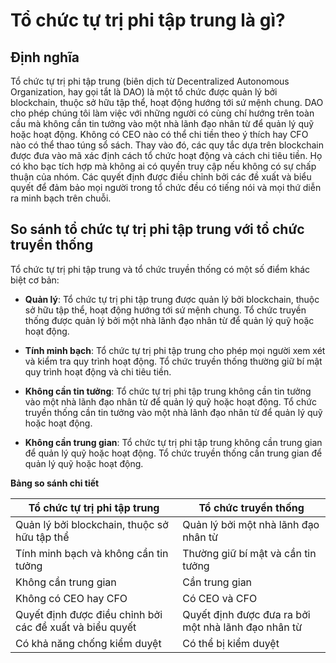 # Tổ chức tự trị phi tập trung là gì?

## Định nghĩa

Tổ chức tự trị phi tập trung (biên dịch từ Decentralized Autonomous Organization, hay gọi tắt là DAO) là một tổ chức được quản lý bởi blockchain, thuộc sở hữu tập thể, hoạt động hướng tới sứ mệnh chung. DAO cho phép chúng tôi làm việc với những người có cùng chí hướng trên toàn cầu mà không cần tin tưởng vào một nhà lãnh đạo nhân từ để quản lý quỹ hoặc hoạt động. Không có CEO nào có thể chi tiền theo ý thích hay CFO nào có thể thao túng sổ sách. Thay vào đó, các quy tắc dựa trên blockchain được đưa vào mã xác định cách tổ chức hoạt động và cách chi tiêu tiền. Họ có kho bạc tích hợp mà không ai có quyền truy cập nếu không có sự chấp thuận của nhóm. Các quyết định được điều chỉnh bởi các đề xuất và biểu quyết để đảm bảo mọi người trong tổ chức đều có tiếng nói và mọi thứ diễn ra minh bạch trên chuỗi.

## So sánh tổ chức tự trị phi tập trung với tổ chức truyền thống

Tổ chức tự trị phi tập trung và tổ chức truyền thống có một số điểm khác biệt cơ bản:

- **Quản lý**: Tổ chức tự trị phi tập trung được quản lý bởi blockchain, thuộc sở hữu tập thể, hoạt động hướng tới sứ mệnh chung. Tổ chức truyền thống được quản lý bởi một nhà lãnh đạo nhân từ để quản lý quỹ hoặc hoạt động.

- **Tính minh bạch**: Tổ chức tự trị phi tập trung cho phép mọi người xem xét và kiểm tra quy trình hoạt động. Tổ chức truyền thống thường giữ bí mật quy trình hoạt động và chi tiêu tiền.

- **Không cần tin tưởng**: Tổ chức tự trị phi tập trung không cần tin tưởng vào một nhà lãnh đạo nhân từ để quản lý quỹ hoặc hoạt động. Tổ chức truyền thống cần tin tưởng vào một nhà lãnh đạo nhân từ để quản lý quỹ hoặc hoạt động.

- **Không cần trung gian**: Tổ chức tự trị phi tập trung không cần trung gian để quản lý quỹ hoặc hoạt động. Tổ chức truyền thống cần trung gian để quản lý quỹ hoặc hoạt động.

**Bảng so sánh chi tiết**

| Tổ chức tự trị phi tập trung | Tổ chức truyền thống |
|--------------------------------|----------------------|
| Quản lý bởi blockchain, thuộc sở hữu tập thể | Quản lý bởi một nhà lãnh đạo nhân từ |
| Tính minh bạch và không cần tin tưởng | Thường giữ bí mật và cần tin tưởng |
| Không cần trung gian | Cần trung gian |
| Không có CEO hay CFO | Có CEO và CFO |
| Quyết định được điều chỉnh bởi các đề xuất và biểu quyết | Quyết định được đưa ra bởi một nhà lãnh đạo nhân từ |
| Có khả năng chống kiểm duyệt | Có thể bị kiểm duyệt |

